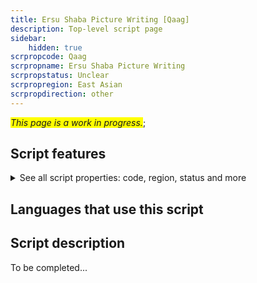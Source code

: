 ```yaml
---
title: Ersu Shaba Picture Writing [Qaag]
description: Top-level script page
sidebar:
    hidden: true
scrpropcode: Qaag
scrpropname: Ersu Shaba Picture Writing
scrpropstatus: Unclear
scrpropregion: East Asian
scrpropdirection: other
---
```


<span style='background-color:yellow'>_This page is a work in progress._</span>;


## Script features

<details>
<summary> See all script properties: code, region, status and more</summary>
<ScriptInfo />
</details>

## Languages that use this script

<WsList script='Qaag' wsMax='5' />

## Script description

To be completed...

